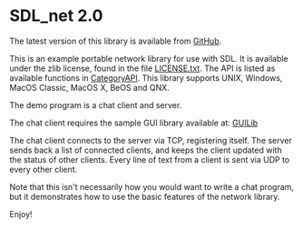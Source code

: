 = SDL_net 2.0 =

The latest version of this library is available from [https://github.com/libsdl-org/SDL_net/releases GitHub].

This is an example portable network library for use with SDL.
It is available under the zlib license, found in the file [https://github.com/libsdl-org/SDL_net/blob/main/LICENSE.txt LICENSE.txt].
The API is listed as available functions in [[CategoryAPI]].
This library supports UNIX, Windows, MacOS Classic, MacOS X,
BeOS and QNX.

The demo program is a chat client and server.

The chat client requires the sample GUI library available at: [https://www.libsdl.org/projects/GUIlib/ GUILib]

The chat client connects to the server via TCP, registering itself.
The server sends back a list of connected clients, and keeps the
client updated with the status of other clients.
Every line of text from a client is sent via UDP to every other client.

Note that this isn't necessarily how you would want to write a chat
program, but it demonstrates how to use the basic features of the 
network library.

Enjoy!